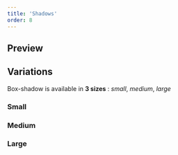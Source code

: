 ```yaml
---
title: 'Shadows'
order: 8
---
```


## Preview

<Preview nude path="example" />

## Variations

Box-shadow is available in **3 sizes** : _small_, _medium_, _large_

### Small

<Preview nude path="small" />

### Medium

<Preview nude path="medium" />

### Large

<Preview nude path="large" />
